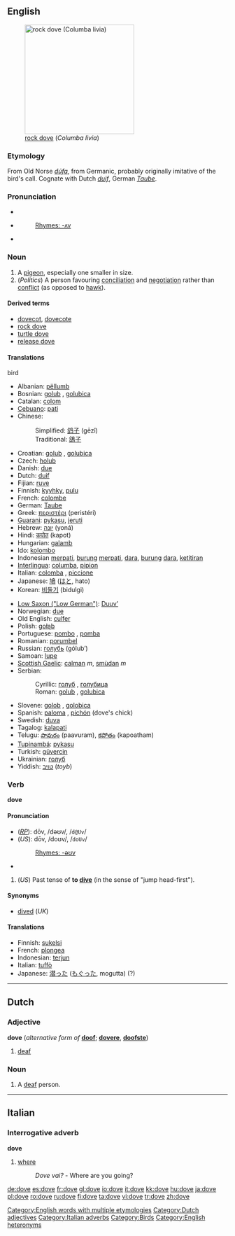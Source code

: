 {{see|Dove|dov'è|dové}}

==English==
{{wikipedia}}
[[Image:Pigion052006.JPG|thumb|right|250px|[[rock dove]] (''Columba livia'')]]
===Etymology===
From Old Norse ''[[dúfa]]'', from Germanic, probably originally imitative of the bird's call. Cognate with Dutch ''[[duif]]'', German ''[[Taube]]''.

===Pronunciation===
*{{IPA|/dʌv/}}
*{{SAMPA|/dVv/}}
*:[[Rhymes:English:-ʌv|Rhymes: -ʌv]]
*{{audio|en-us-dove-noun.ogg|Audio (US), noun}}

===Noun===
{{en-noun}}

# A [[pigeon]], especially one smaller in size.
# (''Politics'') A person favouring [[conciliation]] and [[negotiation]] rather than [[conflict]] (as opposed to [[hawk]]).

====Derived terms====
*[[dovecot]], [[dovecote]]
*[[rock dove]]
*[[turtle dove]]
*[[release dove]]

====Translations====
;bird
{{top}}
*Albanian: [[pëllumb]] {{m}}
*Bosnian: [[golub#Bosnian|golub]] {{m}}, [[golubica#Bosnian|golubica]] {{f}}
*Catalan: [[colom]] {{m}}
*[[Cebuano]]: [[pati]]
*Chinese:
*:Simplified: [[鸽子]] (gēzǐ)
*:Traditional: [[鴿子]]
*Croatian: [[golub]] {{m}}, [[golubica]] {{f}}
*Czech: [[holub]] {{m}}
*Danish: [[due]] {{c}}
*Dutch: [[duif]] {{f}}
*Fijian: [[ruve]]
*Finnish: [[kyyhky]], [[pulu]]
*French: [[colombe]] {{f}}
*German: [[Taube]] {{f}}
*Greek: [[περιστέρι]] {{n}} (peristéri)
*[[Guarani]]: [[pykasu]], [[jeruti]]
*Hebrew: [[יונה]] (yoná) {{f}}
*Hindi: [[कपोत]] (kapot)
*Hungarian: [[galamb]]
*Ido: [[kolombo]]
*Indonesian [[merpati]], [[burung]] [[merpati]], [[dara]], [[burung]] [[dara]], [[ketitiran]]
*[[Interlingua]]: [[columba]], [[pipion]]
*Italian: [[colomba]] {{f}}, [[piccione]]
*Japanese: [[鳩]] ([[はと]], hato)
*Korean: [[비둘기]] (bidulgi) 
{{mid}}
*[[Low Saxon ("Low German")]]: [[Duuv’]] {{m}}
*Norwegian: [[due]] {{c}}
*Old English: [[culfer]] {{f}}
*Polish: [[gołąb]] {{m}}
*Portuguese: [[pombo]] {{m}}, [[pomba]] {{f}}
*Romanian: [[porumbel]] {{m}}
*Russian: [[голубь]] (gólub’) {{m}}
*Samoan: [[lupe]]
*[[Scottish Gaelic]]: [[calman#Scottish Gaelic|calman]] ''m'', [[smùdan]] ''m''
*Serbian:
*:Cyrillic: [[голуб#Serbian|голуб]] {{m}}, [[голубица#Serbian|голубица]] {{f}}
*:Roman: [[golub#Serbian|golub]] {{m}}, [[golubica#Serbian|golubica]] {{f}}
*Slovene: [[golob]] {{m}}, [[golobica]] {{f}}
*Spanish: [[paloma]] {{f}}, [[pichón]] {{m}} (dove's chick)
*Swedish: [[duva]]
*Tagalog: [[kalapati]]
*Telugu: [[పావురం]] (paavuram), [[కపోతం]] (kapoatham)
*[[Tupinambá]]: [[pykasu]]
*Turkish: [[güvercin]]
*Ukrainian: [[голуб]] {{m}}
*Yiddish: [[טױב]] (''toyb'')
{{bottom}}

===Verb===
'''dove'''

====Pronunciation====
*(''[[RP]]''): dōv, /dəʊv/, /<tt>d@Uv</tt>/
*(''US''): dōv, /doʊv/, /<tt>doUv</tt>/
*:[[Rhymes:English:-əʊv|Rhymes: -əʊv]]
*{{audio|en-us-dove-verb.ogg|Audio (US), verb}}

#(''US'') Past tense of '''to [[dive]]''' (in the sense of "jump head-first").

====Synonyms====
*[[dive]]d (''UK'')

====Translations====
*Finnish: [[sukeltaa|sukelsi]]
*French: [[plongea]]
*Indonesian: [[terjun]]
*Italian: [[tuffò]]
*Japanese: [[潜った]] ([[もぐった]], mogutta) (?)

[[Category:English words with multiple etymologies]]

----

==Dutch==
[[Category:Dutch adjectives]]

===Adjective===
'''dove''' (''alternative form of'' '''[[doof]]'''; {{compar}} '''[[dovere]]''', {{superl}} '''[[doofste]]''')

# [[deaf]]

===Noun===
{{nl-noun|g1=m|g2=f|doven|-}}

# A [[deaf]] person.

----

==Italian==

===Interrogative adverb===
'''dove'''

# [[where]]
#:''Dove vai?'' - Where are you going?
[[Category:Italian adverbs]]

[[Category:Birds]]
[[Category:English heteronyms]]

[[de:dove]]
[[es:dove]]
[[fr:dove]]
[[gl:dove]]
[[io:dove]]
[[it:dove]]
[[kk:dove]]
[[hu:dove]]
[[ja:dove]]
[[pl:dove]]
[[ro:dove]]
[[ru:dove]]
[[fi:dove]]
[[ta:dove]]
[[vi:dove]]
[[tr:dove]]
[[zh:dove]]